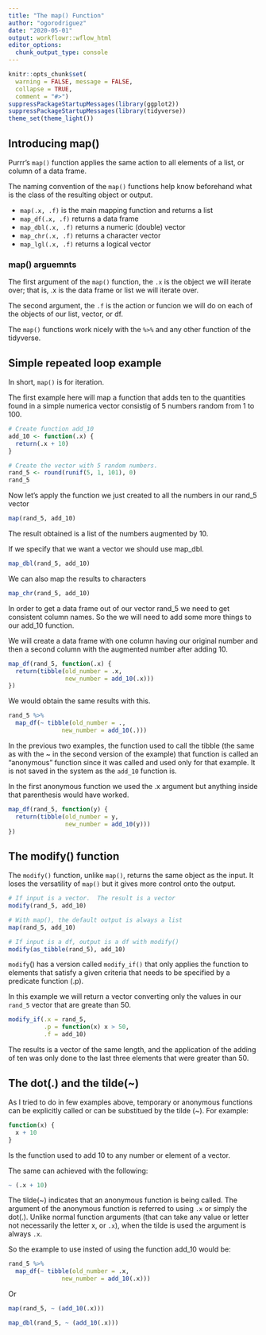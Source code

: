 ```yaml
---
title: "The map() Function"
author: "ogorodriguez"
date: "2020-05-01"
output: workflowr::wflow_html
editor_options:
  chunk_output_type: console
---
```



```r
knitr::opts_chunk$set(
  warning = FALSE, message = FALSE,
  collapse = TRUE,
  comment = "#>")
suppressPackageStartupMessages(library(ggplot2))
suppressPackageStartupMessages(library(tidyverse))
theme_set(theme_light())
```


## Introducing map()

Purrr's `map()` function applies the same action to all elements of a list, or column of a data frame.  

The naming convention of the `map()` functions help know beforehand what is the class of the resulting object or output.

 * `map(.x, .f)` is the main mapping function and returns a list
 * `map_df(.x, .f)` returns a data frame
 * `map_dbl(.x, .f)` returns a numeric (double) vector
 * `map_chr(.x, .f)` returns a character vector
 * `map_lgl(.x, .f)` returns a logical vector
 
### map() arguemnts

The first argument of the `map()` function, the `.x` is the object we will iterate over; that is, .x is the data frame or list we will iterate over.  

The second argument, the `.f` is the action or funcion we will do on each of the objects of our list, vector, or df.

The `map()` functions work nicely with the ` %>%  ` and any other function of the tidyverse.

## Simple repeated loop example

In short, `map()` is for iteration.  

The first example here will map a function that adds ten to the quantities found in a simple numerica vector consistig of 5 numbers random from 1 to 100.

```r
# Create function add_10
add_10 <- function(.x) {
  return(.x + 10)
}
```


```r
# Create the vector with 5 random numbers. 
rand_5 <- round(runif(5, 1, 101), 0)
rand_5
```

Now let's apply the function we just created to all the numbers in our rand_5 vector

```r
map(rand_5, add_10)
```

The result obtained is a list of the numbers augmented by 10.

If we specify that we want a vector we should use map_dbl.

```r
map_dbl(rand_5, add_10)
```

We can also map the results to characters

```r
map_chr(rand_5, add_10)
```

In order to get a data frame out of our vector rand_5 we need to get consistent column names.  So the we will need to add some more things to our add_10 function.

We will create a data frame with one column having our original number and then a second column with the augmented number after adding 10.

```r
map_df(rand_5, function(.x) {
  return(tibble(old_number = .x,
                new_number = add_10(.x)))
})
```

We would obtain the same results with this.  

```r
rand_5 %>% 
  map_df(~ tibble(old_number = .,
               new_number = add_10(.)))
```

In the previous two examples, the function used to call the tibble (the same as with the ~ in the second version of the example) that function is called an "anonymous" function since it was called and used only for that example.  It is not saved in the system as the `add_10` function is.  

In the first anonymous function we used the .x argument but anything inside that parenthesis would have worked. 

```r
map_df(rand_5, function(y) {
  return(tibble(old_number = y,
                new_number = add_10(y)))
})
```

## The modify() function

The `modify()` function, unlike `map()`, returns the same object as the input.  It loses the versatility of `map()` but it gives more control onto the output.

```r
# If input is a vector.  The result is a vector
modify(rand_5, add_10)
```

```r
# With map(), the default output is always a list
map(rand_5, add_10)
```

```r
# If input is a df, output is a df with modify()
modify(as_tibble(rand_5), add_10)
```

`modify`() has a version called `modify_if()` that only applies the function to elements that satisfy a given criteria that needs to be specified by a predicate function (.p).  

In this example we will return a vector converting only the values in our `rand_5` vector that are greate than 50.

```r
modify_if(.x = rand_5,
          .p = function(x) x > 50,
          .f = add_10)
```

The results is a vector of the same length, and the application of the adding of ten was only done to the last three elements that were greater than 50.  


## The dot(.) and the tilde(~)

As I tried to do in few examples above, temporary or anonymous functions can be explicitly called or can be substitued by the tilde (~).  For example:

```r
function(x) {
  x + 10
}
```

Is the function used to add 10 to any number or element of a vector.

The same can achieved with the following:

```r
~ (.x + 10)
```



The tilde(~) indicates that an anonymous function is being called.  The argument of the anonymous function is referred to using `.x` or simply the dot(.).  Unlike normal function arguments (that can take any value or letter not necessarily the letter x, or `.x`), when the tilde is used the argument is always `.x`.

So the example to use insted of using the function add_10 would be:

```r
rand_5 %>% 
  map_df(~ tibble(old_number = .x,
               new_number = add_10(.x)))
```

Or

```r
map(rand_5, ~ (add_10(.x)))
```

```r
map_dbl(rand_5, ~ (add_10(.x)))
```











